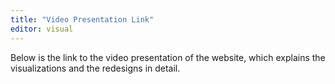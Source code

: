 ---
title: "Video Presentation Link"
editor: visual
---

Below is the link to the video presentation of the website, which explains the visualizations and the redesigns in detail.

